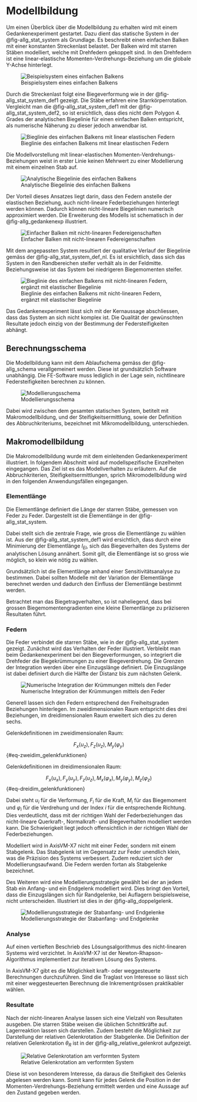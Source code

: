 # Modellbildung 

Um einen Überblick über die Modellbildung zu erhalten wird mit einem Gedankenexperiment gestartet. Dazu dient das statische System in der @fig-allg_stat_system als Grundlage. Es beschreibt einen einfachen Balken mit einer konstanten Streckenlast belastet. Der Balken wird mit starren Stäben modelliert, welche mit Drehfedern gekoppelt sind. In den Drehfedern ist eine linear-elastische Momenten-Verdrehungs-Beziehung um die globale Y-Achse hinterlegt.

![Beispielsystem eines einfachen Balkens](../imgs/allg_stat_system.svg){#fig-allg_stat_system}

Durch die Streckenlast folgt eine Biegeverformung wie in der @fig-allg_stat_system_def1 gezeigt. Die Stäbe erfahren eine Starrkörperrotation. Vergleicht man die @fig-allg_stat_system_def1 mit der @fig-allg_stat_system_def2, so ist ersichtlich, dass dies nicht dem Polygon 4. Grades der analytischen Biegelinie für einen einfachen Balken entspricht, als numerische Näherung zu dieser jedoch anwendbar ist. 

![Bieglinie des einfachen Balkens mit linear elastischen Federn](../imgs/allg_stat_system_def1.svg){#fig-allg_stat_system_def1}

Die Modellvorstellung mit linear-elastischen Momenten-Verdrehungs-Beziehungen weist in erster Linie keinen Mehrwert zu einer Modellierung mit einem einzelnen Stab auf.

![Analytische Biegelinie des einfachen Balkens](../imgs/allg_stat_system_def2.svg){#fig-allg_stat_system_def2}

Der Vorteil dieses Ansatzes liegt darin, dass den Federn anstelle der elastischen Beziehung, auch nicht-lineare Federbeziehungen hinterlegt werden können. Dadurch können nicht-lineare Biegelinien numerisch approximiert werden. Die Erweiterung des Modells ist schematisch in der @fig-allg_gedankenexp illustriert.

![Einfacher Balken mit nicht-linearen Federeigenschaften](../imgs/allg_gedankenexp.svg){#fig-allg_gedankenexp}

Mit dem angepassten System resultiert der qualitative Verlauf der Biegelinie gemäss der @fig-allg_stat_system_def_nl. Es ist ersichtlich, dass sich das System in den Randbereichen steifer verhält als in der Feldmitte. Beziehungsweise ist das System bei niedrigeren Biegemomenten steifer.

![Bieglinie des einfachen Balkens mit nicht-linearen Federn, ergänzt mit elastischer Biegelinie](../imgs/allg_stat_system_def_nl.svg){#fig-allg_stat_system_def_nl}


Das Gedankenexperiment lässt sich mit der Kernaussage abschliessen, dass das System an sich nicht komplex ist. Die Qualität der gewünschten Resultate jedoch einzig von der Bestimmung der Federsteifigkeiten abhängt.

## Berechnungsschema

Die Modellbildung kann mit dem Ablaufschema gemäss der @fig-allg_schema verallgemeinert werden. Diese ist grundsätzlich Software unabhängig. Die FE-Software muss lediglich in der Lage sein, nichtlineare Federsteifigkeiten berechnen zu können.

![Modellierungsschema](../imgs/allg_schema.svg){#fig-allg_schema}

Dabei wird zwischen dem gesamten statischen System, betitelt mit Makromodellbildung, und der Steifigkeitsermittlung, sowie der Definition des Abbruchkriteriums, bezeichnet mit Mikromodellbildung, unterschieden.

## Makromodellbildung

Die Makromodellbildung wurde mit dem einleitenden Gedankenexperiment illustriert. In folgendem Abschnitt wird auf modellspezifische Einzelheiten eingegangen. Das Ziel ist es das Modellverhalten zu erläutern. Auf die Abbruchkriterien, Steifigkeitsermittlungen, sprich Mikromodellbildung wird in den folgenden Anwendungsfällen eingegangen. 

### Elementlänge

Die Elementlänge definiert die Länge der starren Stäbe, gemessen von Feder zu Feder. Dargestellt ist die Elementlänge in der @fig-allg_stat_system.

Dabei stellt sich die zentrale Frage, wie gross die Elementlänge zu wählen ist. Aus der @fig-allg_stat_system_def1 wird ersichtlich, dass durch eine Minimierung der Elementlänge $l_{El}$, sich das Biegeverhalten des Systems der analytischen Lösung annähert. Somit gilt, die Elementlänge ist so gross wie möglich, so klein wie nötig zu wählen. 

Grundsätzlich ist die Elementlänge anhand einer Sensitivitätsanalyse zu bestimmen. Dabei sollten Modelle mit der Variation der Elementlänge berechnet werden und dadurch den Einfluss der Elementlänge bestimmt werden. 

Betrachtet man das Biegetragverhalten, so ist naheliegend, dass bei grossen Biegemomentengradienten eine kleine Elementlänge zu präziseren Resultaten führt.

### Federn

Die Feder verbindet die starren Stäbe, wie in der @fig-allg_stat_system gezeigt. Zunächst wird das Verhalten der Feder illustriert. Verbleibt man beim Gedankenexperiment bei den Biegeverformungen, so integriert die Drehfeder die Biegekrümmungen zu einer Biegeverdrehung. Die Grenzen der Integration werden über eine Einzugslänge definiert. Die Einzugslänge ist dabei definiert durch die Hälfte der Distanz bis zum nächsten Gelenk. 

![Numerische Integration der Krümmungen mittels den Feder](../imgs/allg_feder.svg){#fig-allg_feder}

Generell lassen sich den Federn entsprechend den Freiheitsgraden Beziehungen hinterlegen. Im zweidimensionalen Raum entspricht dies drei Beziehungen, im dreidimensionalen Raum erweitert sich dies zu deren sechs.

Gelenkdefinitionen im zweidimensionalen Raum:

$$
F_x(u_z),F_z(u_z),M_y(\varphi_y)
$${#eq-zweidim_gelenkfunktionen} 

Gelenkdefinitionen im dreidimensionalen Raum:

$$
F_x(u_x),F_y(u_y),F_z(u_z),M_x(\varphi_x),M_y(\varphi_y),M_z(\varphi_z)
$${#eq-dreidim_gelenkfunktionen}

Dabei steht $u_i$ für die Verformung, $F_i$ für die Kraft, $M_i$ für das Biegemoment und $\varphi_i$ für die Verdrehung und der Index $i$ für die entsprechende Richtung. Dies verdeutlicht, dass mit der richtigen Wahl der Federbeziehungen das nicht-lineare Querkraft-, Normalkraft- und Biegeverhalten modelliert werden kann. Die Schwierigkeit liegt jedoch offensichtlich in der richtigen Wahl der Federbeziehungen.

Modelliert wird in AxisVM-X7 nicht mit einer Feder, sondern mit einem Stabgelenk. Das Stabgelenk ist im Gegensatz zur Feder unendlich klein, was die Präzision des Systems verbessert. Zudem reduziert sich der Modellierungsaufwand. Die Federn werden fortan als Stabgelenke bezeichnet.

Des Weiteren wird eine Modellierungsstrategie gewählt bei der an jedem Stab ein Anfang- und ein Endgelenk modelliert wird. Dies bringt den Vorteil, dass die Einzugslängen sich für Randgelenke, bei Auflagern beispielsweise, nicht unterscheiden. Illustriert ist dies in der @fig-allg_doppelgelenk.

![Modellierungsstrategie der Stabanfang- und Endgelenke](../imgs/allg_doppelgelenk.svg){#fig-allg_doppelgelenk}


### Analyse

Auf einen vertieften Beschrieb des Lösungsalgorithmus des nicht-linearen Systems wird verzichtet. In AxisVM-X7 ist der Newton-Rhapson-Algorithmus implementiert zur iterativen Lösung des Systems.

In AxisVM-X7 gibt es die Möglichkeit kraft- oder weggesteuerte Berechnungen durchzuführen. Sind die Traglast von Interesse so lässt sich mit einer weggesteuerten Berechnung die Inkrementgrössen praktikabler wählen.

### Resultate

Nach der nicht-linearen Analyse lassen sich eine Vielzahl von Resultaten ausgeben. Die starren Stäbe weisen die üblichen Schnittkräfte auf. Lagerreaktion lassen sich darstellen. Zudem besteht die Möglichkeit zur Darstellung der relativen Gelenkrotation der Stabgelenke. Die Definition der relativen Gelenkrotation $\theta_R$ ist in der @fig-allg_relative_gelenkrot aufgezeigt.

![Relative Gelenkrotation am verformten System](../imgs/allg_relative_gelenkrot.svg){#fig-allg_relative_gelenkrot}

Diese ist von besonderem Interesse, da daraus die Steifigkeit des Gelenks abgelesen werden kann. Somit kann für jedes Gelenk die Position in der Momenten-Verdrehungs-Beziehung ermittelt werden und eine Aussage auf den Zustand gegeben werden.
